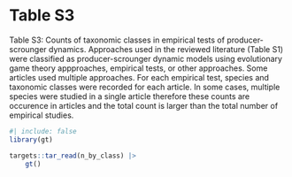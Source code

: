 # Table S3

\singlespacing


Table S3: Counts of taxonomic classes in empirical tests of producer-scrounger dynamics. Approaches used in the reviewed literature (Table S1) were classified as producer-scrounger dynamic models using evolutionary game theory appproaches, empirical tests, or other approaches. Some articles used multiple approaches. For each empirical test, species and taxonomic classes were recorded for each article. In some cases, multiple species were studied in a single article therefore these counts are occurence in articles and the total count is larger than the total number of empirical studies. 

```r
#| include: false
library(gt)
```

```r
targets::tar_read(n_by_class) |>
	gt()
```

\doublespacing